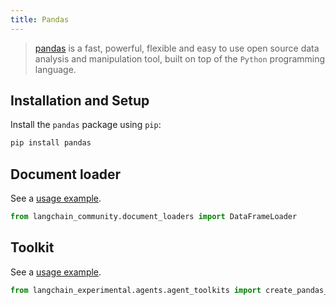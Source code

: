 ```yaml
---
title: Pandas
---
```


>[pandas](https://pandas.pydata.org) is a fast, powerful, flexible and easy to use open source data analysis and manipulation tool,
built on top of the `Python` programming language.

## Installation and Setup

Install the `pandas` package using `pip`:

```bash
pip install pandas
```


## Document loader

See a [usage example](/oss/integrations/document_loaders/pandas_dataframe).

```python
from langchain_community.document_loaders import DataFrameLoader
```

## Toolkit

See a [usage example](/oss/integrations/tools/pandas).

```python
from langchain_experimental.agents.agent_toolkits import create_pandas_dataframe_agent
```
